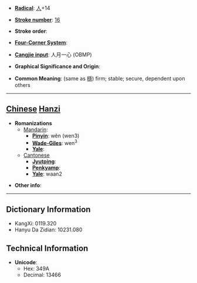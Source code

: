 * '''[[Wiktionary:Chinese radical index| Radical]]''': [[Wiktionary:Chinese radical index 人|人]]+14

* '''[[Wiktionary:Chinese total strokes index|Stroke number]]''': [[Wiktionary:Chinese total strokes index 16|16]]

* '''Stroke order''': 

* '''[[Wiktionary:Chinese four corner index|Four-Corner System]]''': 

* '''[[Wiktionary:Chinese Cangjie index|Cangjie input]]''': 人月一心 (OBMP)

* '''Graphical Significance and Origin''': 

* '''Common Meaning''': (same as [[穩]]) firm; stable; secure, dependent upon others

----

== [[Chinese]] [[Hanzi]] ==

* '''Romanizations'''
** [[Mandarin]]:
*** '''[[Pinyin]]''': wěn (wen3)
*** '''[[Wade-Giles]]''': wen<sup>3</sup>
*** '''[[Yale]]''': 
**[[Cantonese]]
***'''[[Jyutping]]''':
***'''[[Penkyamp]]''': 
***'''[[Yale]]''': waan2

* '''Other info''': 

----

== Dictionary Information ==

* KangXi: 0119.320
* Hanyu Da Zidian: 10231.080

== Technical Information ==

* '''Unicode''':
** Hex: 349A
** Decimal: 13466